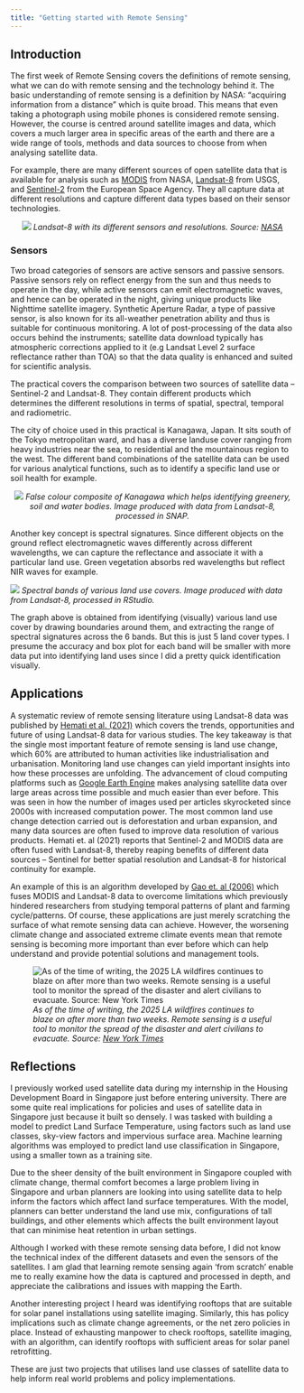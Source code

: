 ```yaml
---
title: "Getting started with Remote Sensing"
---
```


## Introduction

The first week of Remote Sensing covers the definitions of remote sensing, what we can do with remote sensing and the technology behind it. The basic understanding of remote sensing is a definition by NASA: “acquiring information from a distance” which is quite broad. This means that even taking a photograph using mobile phones is considered remote sensing. However, the course is centred around satellite images and data, which covers a much larger area in specific areas of the earth and there are a wide range of tools, methods and data sources to choose from when analysing satellite data.

For example, there are many different sources of open satellite data that is available for analysis such as [MODIS](https://modis.gsfc.nasa.gov/data/) from NASA, [Landsat-8](https://www.usgs.gov/landsat-missions/landsat-8) from USGS, and [Sentinel-2](https://dataspace.copernicus.eu/explore-data/data-collections/sentinel-data/sentinel-2) from the European Space Agency. They all capture data at different resolutions and capture different data types based on their sensor technologies.

::: {style="text-align: center;"}
![](images/landsatsensor.png) *Landsat-8 with its different sensors and resolutions. Source: [NASA](https://landsat.gsfc.nasa.gov/satellites/landsat-8/)*
:::

### Sensors

Two broad categories of sensors are active sensors and passive sensors. Passive sensors rely on reflect energy from the sun and thus needs to operate in the day, while active sensors can emit electromagnetic waves, and hence can be operated in the night, giving unique products like Nighttime satellite imagery. Synthetic Aperture Radar, a type of passive sensor, is also known for its all-weather penetration ability and thus is suitable for continuous monitoring. A lot of post-processing of the data also occurs behind the instruments; satellite data download typically has atmospheric corrections applied to it (e.g Landsat Level 2 surface reflectance rather than TOA) so that the data quality is enhanced and suited for scientific analysis.

The practical covers the comparison between two sources of satellite data – Sentinel-2 and Landsat-8. They contain different products which determines the different resolutions in terms of spatial, spectral, temporal and radiometric.

The city of choice used in this practical is Kanagawa, Japan. It sits south of the Tokyo metropolitan ward, and has a diverse landuse cover ranging from heavy industries near the sea, to residential and the mountainous region to the west. The different band combinations of the satellite data can be used for various analytical functions, such as to identify a specific land use or soil health for example.

::: {style="text-align: center;"}
![](images/false_colorsnap.png) *False colour composite of Kanagawa which helps identifying greenery, soil and water bodies. Image produced with data from Landsat-8, processed in SNAP.*
:::

Another key concept is spectral signatures. Since different objects on the ground reflect electromagnetic waves differently across different wavelengths, we can capture the reflectance and associate it with a particular land use. Green vegetation absorbs red wavelengths but reflect NIR waves for example.

![](images/sentinel_bands.png) *Spectral bands of various land use covers. Image produced with data from Landsat-8, processed in RStudio.*

The graph above is obtained from identifying (visually) various land use cover by drawing boundaries around them, and extracting the range of spectral signatures across the 6 bands. But this is just 5 land cover types. I presume the accuracy and box plot for each band will be smaller with more data put into identifying land uses since I did a pretty quick identification visually.

## Applications

A systematic review of remote sensing literature using Landsat-8 data was published by [Hemati et al. (2021)](https://www.mdpi.com/2072-4292/13/15/2869) which covers the trends, opportunities and future of using Landsat-8 data for various studies. The key takeaway is that the single most important feature of remote sensing is land use change, which 60% are attributed to human activities like industrialisation and urbanisation. Monitoring land use changes can yield important insights into how these processes are unfolding. The advancement of cloud computing platforms such as [Google Earth Engine](https://earthengine.google.com/) makes analysing satellite data over large areas across time possible and much easier than ever before. This was seen in how the number of images used per articles skyrocketed since 2000s with increased computation power. The most common land use change detection carried out is deforestation and urban expansion, and many data sources are often fused to improve data resolution of various products. Hemati et. al (2021) reports that Sentinel-2 and MODIS data are often fused with Landsat-8, thereby reaping benefits of different data sources – Sentinel for better spatial resolution and Landsat-8 for historical continuity for example.

An example of this is an algorithm developed by [Gao et. al (2006)](https://ieeexplore.ieee.org/abstract/document/1661809?casa_token=HPKL0dF0_jwAAAAA:iQ20ybhANdhmxxiMGFD7FOrMEGB_mUG60pzL_Cwx32r-N55fxqDkGw4wuQAd9WnGr-XgrR58Fw) which fuses MODIS and Landsat-8 data to overcome limitations which previously hindered researchers from studying temporal patterns of plant and farming cycle/patterns. Of course, these applications are just merely scratching the surface of what remote sensing data can achieve. However, the worsening climate change and associated extreme climate events mean that remote sensing is becoming more important than ever before which can help understand and provide potential solutions and management tools.

![*As of the time of writing, the 2025 LA wildfires continues to blaze on after more than two weeks. Remote sensing is a useful tool to monitor the spread of the disaster and alert civilians to evacuate. Source: [New York Times](https://www.nytimes.com/live/2025/01/22/us/los-angeles-wildfires-california)*](images/wildfire.png)

## Reflections

I previously worked used satellite data during my internship in the Housing Development Board in Singapore just before entering university. There are some quite real implications for policies and uses of satellite data in Singapore just because it built so densely. I was tasked with building a model to predict Land Surface Temperature, using factors such as land use classes, sky-view factors and impervious surface area. Machine learning algorithms was employed to predict land use classification in Singapore, using a smaller town as a training site.

Due to the sheer density of the built environment in Singapore coupled with climate change, thermal comfort becomes a large problem living in Singapore and urban planners are looking into using satellite data to help inform the factors which affect land surface temperatures. With the model, planners can better understand the land use mix, configurations of tall buildings, and other elements which affects the built environment layout that can minimise heat retention in urban settings.

Although I worked with these remote sensing data before, I did not know the technical index of the different datasets and even the sensors of the satellites. I am glad that learning remote sensing again 'from scratch' enable me to really examine how the data is captured and processed in depth, and appreciate the calibrations and issues with mapping the Earth.

Another interesting project I heard was identifying rooftops that are suitable for solar panel installations using satellite imaging. Similarly, this has policy implications such as climate change agreements, or the net zero policies in place. Instead of exhausting manpower to check rooftops, satellite imaging, with an algorithm, can identify rooftops with sufficient areas for solar panel retrofitting.

These are just two projects that utilises land use classes of satellite data to help inform real world problems and policy implementations.
